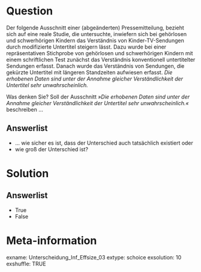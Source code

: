 Question
========

Der folgende Ausschnitt einer (abgeänderten) Pressemitteilung, bezieht sich auf eine reale Studie, die untersuchte, inwiefern sich bei gehörlosen und schwerhörigen Kindern das Verständnis von Kinder-TV-Sendungen durch modifizierte Untertitel steigern lässt. Dazu wurde bei einer repräsentativen Stichprobe von gehörlosen und schwerhörigen Kindern mit einem schriftlichen Test zunächst das Verständnis konventionell untertitelter Sendungen erfasst. Danach wurde das Verständnis von Sendungen, die gekürzte Untertitel mit längeren Standzeiten aufwiesen erfasst. _Die erhobenen Daten sind unter der Annahme gleicher Verständlichkeit der Untertitel sehr unwahrscheinlich._

Was denken Sie? Soll der Ausschnitt _»Die erhobenen Daten sind unter der Annahme gleicher Verständlichkeit der Untertitel sehr unwahrscheinlich.«_ beschreiben ...

Answerlist
----------
* ... wie sicher es ist, dass der Unterschied auch tatsächlich existiert oder 
* wie groß der Unterschied ist?


Solution
========
Answerlist
----------
* True
* False

Meta-information
================
exname: Unterscheidung_Inf_Effsize_03
extype: schoice
exsolution: 10
exshuffle: TRUE